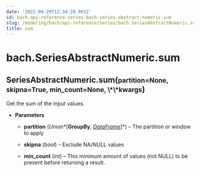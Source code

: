 ```yaml
---
date: '2022-04-29T12:34:20.901Z'
id: bach-api-reference-series-bach-series-abstract-numeric-sum
slug: /modeling/bach/api-reference/Series/bach.SeriesAbstractNumeric.sum/
title: sum
---
```


# bach.SeriesAbstractNumeric.sum

<div class="method">
<h2 class="signature-class"><span class="additional-name">SeriesAbstractNumeric.</span><span class="name">sum(</span><small class="parameter-list"><span class="parameter" id="partition">partition=None</span>, <span class="parameter" id="skipna">skipna=True</span>, <span class="parameter" id="min_count">min_count=None</span>, <span class="parameter" id="**">\*\*kwargs</span></small>)</h2>


<div class="content">

Get the sum of the input values.


* **Parameters**

    
    * **partition** (*Union**[**GroupBy**, *[*DataFrame*](/docs/modeling/bach/api-reference/DataFrame/bach.DataFrame/#bach.DataFrame)*]*) – The partition or window to apply


    * **skipna** (*bool*) – Exclude NA/NULL values


    * **min_count** (*int*) – This minimum amount of values (not NULL) to be present before returning a result.



</div>

</div>
